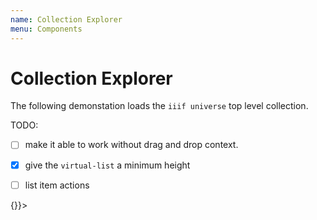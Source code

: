 ```yaml
---
name: Collection Explorer
menu: Components
---
```



# Collection Explorer

<PropsTable of={IIIFCollectionExplorer} />

The following demonstation loads the `iiif universe` top level collection.

TODO:
- [ ] make it able to work without drag and drop context.
- [x] give the `virtual-list` a minimum height
- [ ] list item actions


<Playground>
  <DragDropContext onDragEnd={()=>{}}>
    <div 
      style={{
        width: 500,
        height: 700,
        position: 'relative',
      }}
    >
      <IIIFCollectionExplorer url="http://ryanfb.github.io/iiif-universe/iiif-universe.json" />
    </div>
  </DragDropContext>
</Playground>